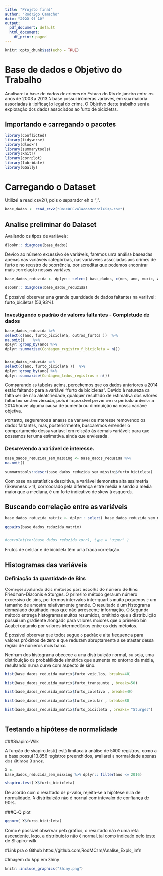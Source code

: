 ```yaml
---
title: "Projeto final"
author: "Rodrigo Camacho"
date: "2023-04-10"
output:
  pdf_document: default
  html_document:
    df_print: paged
---
```


```r
knitr::opts_chunk$set(echo = TRUE)
```

# Base de dados e Objetivo do Trabalho
Analisarei a base de dados de crimes do Estado do Rio de janeiro entre os anos
de 2003 a 2013.A base possui inúmeras variáves, em sua maioria associadas à
tipificação legal do crime.
O Objetivo deste trabalho será a exploração dos dados associados ao furto de
bicicletas.


## Importando e carregando o pacotes

```r

library(conflicted)
library(tidyverse)
library(dlookr)
library(summarytools)
library(knitr)
library(corrplot)
library(lubridate) 
library(GGally)

```

# Carregando o Dataset

Utilizei a read_csv2(), pois o separador eh o ";".

```r

base_dados <- read_csv2("BaseDPEvolucaoMensalCisp.csv")


```


## Analise preliminar do Dataset
 Avaliando os tipos de variáveis:

```r

dlookr:: diagnose(base_dados) 


```

Devido ao número excessivo de variáveis, faremos uma análise baseadas apenas nas
variáveis categóricas,  nas variáveies associadas aos crimes de furto e no 
registro de ocorrência, por acreditar que podemos encontrar mais correlação
nessas variáves.

```r

base_dados_reduzida <- dplyr:: select( base_dados, c(mes, ano, munic, AISP, Regiao,furto_veiculos, furto_transeunte, furto_coletivo, furto_celular, outros_furtos, furto_bicicleta, registro_ocorrencias     ))

```


```r

dlookr:: diagnose(base_dados_reduzida)     

```

É possível observar uma grande quantidade de dados faltantes na variável:
furto_biciletas (53,93%).

### Investigando o padrão de valores faltantes - Completude de dados



```r

base_dados_reduzida %>% 
select(c(ano, furto_bicicleta, outros_furtos ))  %>% 
na.omit()    %>%       
dplyr::group_by(ano) %>%
dplyr::summarise(Contagem_registro_f_bicicleta = n())


base_dados_reduzida %>% 
select(c(ano, furto_bicicleta ))  %>% 
dplyr::group_by(ano) %>%
dplyr::summarise(Contagem_todos_registros = n())

```
Comparando as tabelas acima, percebemos que os dados anteriores a 2014 estão 
faltando para a variável "furto de bicicletas".
Devido à natureza da falta ser de não aleatóriedade, qualquer 
resultado de estimativa dos valores faltantes será enviesada, pois é impossível
prever se no período anterior a 2014 houve alguma causa de aumento ou
diminuição na nossa variável objetiva.


Portanto, seguiremos a análise da variável de interesse removendo os dados
 faltantes, mas, posteriormente, buscaremos entender o compartamento dessa
variável em relação às demais variáveis para que possamos ter uma estimativa, 
ainda que enviesada.






### Descrevendo a variável de interesse.

```r

base_dados_reduzida_sem_missing <- base_dados_reduzida %>% 
na.omit() 

```



```r

summarytools::descr(base_dados_reduzida_sem_missing$furto_bicicleta) 

```
Com base na estatística descritiva, a variável demonstra alta assimetria 
(Skewness > 1), corroborado pela diferença entre média e sendo a média maior
que a mediana, é um forte indicativo de skew à esquerda.


## Buscando correlação entre as variáveis


```r

base_dados_reduzida_matrix <- dplyr:: select( base_dados_reduzida_sem_missing,-c(mes, ano, munic, AISP, Regiao))

ggpairs(base_dados_reduzida_matrix)

  
#corrplot(cor(base_dados_reduzida_corr), type = "upper" )

```

Frutos de celular e de bicicleta têm uma fraca correlação.


## Histogramas das variáveis

### Definiação da quantidade de Bins

Começei avaliando dois métodos para escolha do número de Bins: Friedman-Diaconis
e Sturges. O primeiro método gera um número excessivo de bins, por termos
intervalos inter-quartis muito pequenos e um tamanho de amostra relativamente
grande. O resultado é um histograma demasiado detalhado,
mas que não acrescente informação. O Segundo método entrega histogramas muitos
resumidos, omitindo que a distribuição possui um gradiente alongado para 
valores maiores que o primeiro bin.
Acabei optando por valores intermediários entre os dois métodos.

É possível observar que todos segue o padrão e alta frequencia para valores
próximos de zero e que reduzem abruptamente a se afastar dessa região de 
números mais baixo.

Nenhum dos histograma obedece a uma distribuição normal, ou seja, uma  
distribuição de probabilidade simétrica que aumenta no entorno da média, 
resultando numa curva com aspecto de sino.

```r


hist(base_dados_reduzida_matrix$furto_veiculos, breaks=40)

hist(base_dados_reduzida_matrix$furto_transeunte , breaks=50)

hist(base_dados_reduzida_matrix$furto_coletivo , breaks=40)
  
hist(base_dados_reduzida_matrix$furto_celular , breaks=80)
  
hist(base_dados_reduzida_matrix$furto_bicicleta , breaks= "Sturges")
 
```



## Testando a hipótese de normalidade


###Shapiro-Wilk

A função de shapiro.test() está limitada à análise de 5000 registros, como a
a base possui 13.856 registros preenchidos, avaliarei a normalidade apenas
dos últimos 3 anos.


```r

X <- 
base_dados_reduzida_sem_missing %>% dplyr:: filter(ano <= 2016) 

shapiro.test( X$furto_bicicleta)


```
De acordo com o resultado de p-valor, rejeita-se a hipótese nula de normalidade.
A distribuição não é normal com intevalor de confiança de 90%.



###Q-Q plot

```r


qqnorm( X$furto_bicicleta)


```
Como é possível observar pelo gráfico, o resultado não é uma reta ascendente,
logo, a distribuição não é normal, tal como indicado pelo teste de Shapiro-wilk.

#Link pra o Github
https://github.com/RodMCam/Analise_Explo_infn

#Imagem do App em Shiny



```r

knitr::include_graphics("Shiny.png")

```



